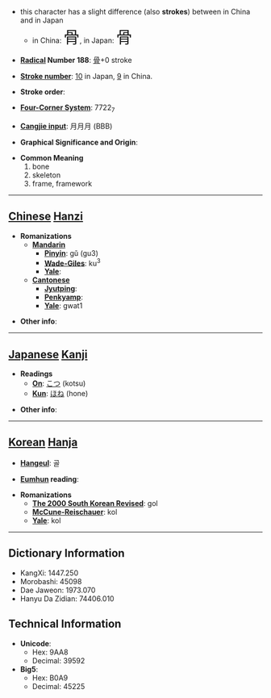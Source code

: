 *this character has a slight difference (also '''strokes''') between in China and in Japan
**in China: <font size="6"><font lang="zh">骨</font></font>, in Japan: <font size="6"><font lang="ja">骨</font></font>

* '''[[Wiktionary:Chinese radical index| Radical]] Number 188''': [[Wiktionary:Chinese radical index 骨|骨]]+0 stroke

* '''[[Wiktionary:Chinese total strokes index|Stroke number]]''': [[Wiktionary:Chinese total strokes index 10|10]] in Japan, [[Wiktionary:Chinese total strokes index 9|9]] in China.

* '''Stroke order''': 

* '''[[Wiktionary:Chinese four corner index|Four-Corner System]]''': 7722<sub>7</sub>

* '''[[Wiktionary:Chinese Cangjie index|Cangjie input]]''': 月月月 (BBB)

* '''Graphical Significance and Origin''': 

* '''Common Meaning'''
*#bone
*# skeleton
*# frame, framework


----

== [[Chinese]] [[Hanzi]] ==

* '''Romanizations'''
** '''[[Mandarin]]'''
*** '''[[Pinyin]]''': gǔ (gu3)
*** '''[[Wade-Giles]]''': ku<sup>3</sup>
*** '''[[Yale]]''': 
** '''[[Cantonese]]'''
*** '''[[Jyutping]]''':
*** '''[[Penkyamp]]''': 
*** '''[[Yale]]''': gwat1

* '''Other info''': 

----

== [[Japanese]] [[Kanji]] ==

* '''Readings'''
** '''[[On]]''': [[こつ]] (kotsu)
** '''[[Kun]]''': [[ほね]] (hone)

* '''Other info''':  

----

== [[Korean]] [[Hanja]] ==

* '''[[Hangeul]]''': 골

* '''[[Eumhun]] reading''': 

* '''Romanizations'''
** '''[[The 2000 South Korean Revised Romanization|The 2000 South Korean Revised]]''': gol
** '''[[McCune-Reischauer]]''': kol
** '''[[Yale]]''': kol

----

== Dictionary Information ==

* KangXi: 1447.250
* Morobashi: 45098
* Dae Jaweon: 1973.070
* Hanyu Da Zidian: 74406.010

== Technical Information ==

* '''Unicode''':
** Hex: 9AA8
** Decimal: 39592
* '''Big5''':
** Hex: B0A9
** Decimal: 45225